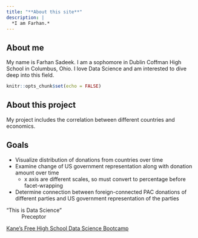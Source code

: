 ```yaml
---
title: "**About this site**"
description: |
  *I am Farhan.*
---
```


## About me
My name is Farhan Sadeek. I am a sophomore in Dublin Coffman High School in Columbus, Ohio. I love Data Science and am interested to dive deep into this field.

```r
knitr::opts_chunk$set(echo = FALSE)
```


## About this project
My project includes the correlation between different countries and economics.


## Goals

* Visualize distribution of donations from countries over time
* Examine change of US government representation along with donation amount over time
  + x axis are different scales, so must convert to percentage before facet-wrapping
* Determine connection between foreign-connected PAC donations of different parties and US government representation of the parties

"This is Data Science"  
~ Preceptor

[Kane’s Free High School Data Science Bootcamp](https://bootcamp.davidkane.info/)